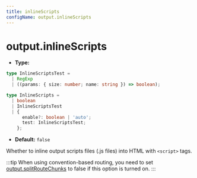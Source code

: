 ```yaml
---
title: inlineScripts
configName: output.inlineScripts
---
```


# output.inlineScripts

- **Type:**

```ts
type InlineScriptsTest =
  | RegExp
  | ((params: { size: number; name: string }) => boolean);

type InlineScripts =
  | boolean
  | InlineScriptsTest
  | {
      enable?: boolean | 'auto';
      test: InlineScriptsTest;
    };
```

- **Default:** `false`

Whether to inline output scripts files (.js files) into HTML with `<script>` tags.

:::tip
When using convention-based routing, you need to set [output.splitRouteChunks](/configure/app/output/split-route-chunks) to false if this option is turned on.
:::


<RsbuildConig />
